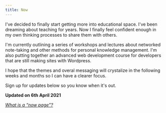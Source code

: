 ```yaml
---
title: Now
---
```


<Headline
  title="Now"
  headline="What I’m up to these days"
/>

I've decided to finally start getting more into educational space. I've been dreaming about teaching for years. Now I finally feel confident enough in my own thinking processes to share them with others.

I'm currently outlining a series of workshops and lectures about networked note-taking and other methods for personal knowledge management. I'm also putting together an advanced web development course for developers that are still making sites with Wordpress. 

I hope that the themes and overal messaging will crystalize in the following weeks and months so I can have a clearer focus.

Sign up for updates below so you know when it's out.

__Updated on 6th April 2021__

*[What is a “now page”?](https://nownownow.com/about)*
